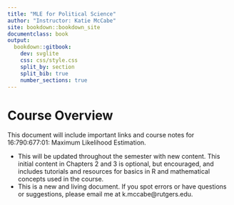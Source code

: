 ```yaml
---
title: "MLE for Political Science"
author: "Instructor: Katie McCabe"
site: bookdown::bookdown_site
documentclass: book
output:
  bookdown::gitbook:
    dev: svglite
    css: css/style.css
    split_by: section
    split_bib: true
    number_sections: true
---
```


# Course Overview

This document will include important links and course notes for 16:790:677:01: Maximum Likelihood Estimation.

  - This will be updated throughout the semester with new content. This initial content in Chapters 2 and 3 is optional, but encouraged, and includes tutorials and resources for basics in R and mathematical concepts used in the course.
  - This is a new and living document. If you spot errors or have questions or suggestions, please email me at k.mccabe@rutgers.edu.

<!-- If you need PDF output, uncomment bookdown::pdf_book above in YAML. You will need a LaTeX installation, e.g., https://yihui.name/tinytex/ -->

<!-- Instructions: https://ontheline.trincoll.edu/bookdown.html -->
